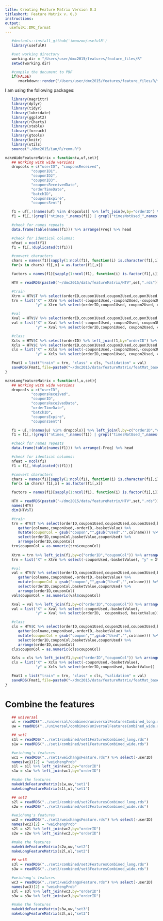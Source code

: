 ```yaml
---
title: Creating Feature Matrix Version 0.3
titleshort: Feature Matrix v. 0.3
instructions: 
output:
  usefulR::DMC_format
---
```


<!--- # (R code (No Results in Document)) -->
```r
   #devtools::install_github('imouzon/usefulR')
   library(usefulR)

   #set working directory
   working.dir = "/Users/user/dmc2015/features/feature_files/R"
   setwd(working.dir)

   #compile the document to PDF
   if(FALSE) 
      rmarkdown::render("/Users/user/dmc2015/features/feature_files/R/feature_matrix_version0.3.rmd")
```

I am using the following packages:
<!--- # (R code (No Results in Document))-->
```r
   library(magrittr)
   library(dplyr)
   library(tidyr)
   library(lubridate)
   library(ggplot2)
   library(rCharts)
   library(xtable)
   library(foreach)
   library(gtools)
   library(knitr)
   library(utils)
   source("~/dmc2015/ian/R/renm.R")
```

<!--- : R code (No Results in Document) -->
```r
makeWideFeatureMatrix = function(w,uf,set){
   ## Working with wide versions
   dropcols = c("userID", "couponsReceived",
            "couponID1",
            "couponID2",
            "couponID3",
            "couponsReceivedDate",
            "orderTimeDate",
            "batchID",
            "couponsExpire",
            "couponsSent")

   f1 = uf[,!(names(uf) %in% dropcols)] %>% left_join(w,by="orderID") %>% arrange(orderID)
   f1 = f1[,!(grepl("ntimes_",names(f1)) | grepl("timesNotUsed_",names(f1)) | grepl("timesUsed_",names(f1)))]

   #check for names repeats
   data.frame(table(names(f1))) %>% arrange(Freq) %>% head

   #check for identical columns:
   nfeat = ncol(f1)
   f1 = f1[,!duplicated(t(f1))]

   #convert characters 
   chars = names(f1)[sapply(1:ncol(f1), function(i) is.character(f1[,i]))]
   for(x in chars) f1[,x] = as.factor(f1[,x])

   factors = names(f1)[sapply(1:ncol(f1), function(i) is.factor(f1[,i]))]

   HTV = readRDS(paste0("~/dmc2015/data/featureMatrix/HTV",set,".rds"))

   #train
   Xtrn = HTV$T %>% select(orderID,coupon1Used,coupon2Used,coupon3Used,basketValue) %>% left_join(f1,by="orderID") %>% arrange(orderID)
   trn = list("X" = Xtrn %>% select(-coupon1Used,-coupon2Used,-coupon3Used,-basketValue),
              "y" = Xtrn %>% select(orderID,coupon1Used, coupon2Used, coupon3Used, basketValue))

   #val
   Xval = HTV$V %>% select(orderID,coupon1Used,coupon2Used,coupon3Used,basketValue) %>% left_join(f1,by="orderID") %>% arrange(orderID)
   val = list("X" = Xval %>% select(-coupon1Used,-coupon2Used,-coupon3Used,-basketValue),
              "y" = Xval %>% select(orderID,coupon1Used, coupon2Used, coupon3Used, basketValue))

   #class
   Xcls = HTV$C %>% select(orderID) %>% left_join(f1,by="orderID") %>% arrange(orderID)
   Xcls = HTV$C %>% select(orderID,coupon1Used,coupon2Used,coupon3Used,basketValue) %>% left_join(f1,by="orderID") %>% arrange(orderID)
   cls = list("X" = Xcls %>% select(-coupon1Used,-coupon2Used,-coupon3Used,-basketValue),
              "y" = Xcls %>% select(orderID,coupon1Used, coupon2Used, coupon3Used, basketValue))

   Fmat1 = list("train" = trn, "class" = cls, "validation" = val)
   saveRDS(Fmat1,file=paste0("~/dmc2015/data/featureMatrix/featMat_based-on-HTV",set,"_WIDE_ver0.3.rds"))
}

makeLongFeatureMatrix = function(l,u,set){
   ## Working with wide versions
   dropcols = c("userID",
            "couponsReceived",
            "couponID",
            "couponsReceivedDate",
            "orderTimeDate",
            "batchID",
            "couponsExpire",
            "couponsSent")

   f1 = u[,!(names(u) %in% dropcols)] %>% left_join(l,by=c("orderID","couponCol")) %>% arrange(orderID,couponCol)
   f1 = f1[,!(grepl("ntimes_",names(f1)) | grepl("timesNotUsed_",names(f1)) | grepl("timesUsed_",names(f1)))]

   #check for names repeats
   data.frame(table(names(f1))) %>% arrange(-Freq) %>% head

   #check for identical columns:
   nfeat = ncol(f1)
   f1 = f1[,!duplicated(t(f1))]

   #convert characters 
   chars = names(f1)[sapply(1:ncol(f1), function(i) is.character(f1[,i]))]
   for(x in chars) f1[,x] = as.factor(f1[,x])

   factors = names(f1)[sapply(1:ncol(f1), function(i) is.factor(f1[,i]))]

   HTV = readRDS(paste0("~/dmc2015/data/featureMatrix/HTV",set,".rds"))
   names(HTV)
   dim(HTV$T)

   #train
   trn = HTV$T %>% select(orderID,coupon1Used,coupon2Used,coupon3Used,basketValue) %>% 
      gather(colname,couponUsed,-orderID,-basketValue) %>%
      mutate(couponCol = gsub("coupon","",gsub("Used","",colname))) %>%
      select(orderID,couponCol,basketValue,couponUsed) %>%
      arrange(orderID,couponCol) 
   trn$couponCol = as.numeric(trn$couponCol)
   
   Xtrn = trn %>% left_join(f1,by=c("orderID","couponCol")) %>% arrange(orderID,couponCol)
   trn = list("X" = Xtrn %>% select(-couponUsed,-basketValue), "y" = Xtrn %>% select(orderID,couponUsed, basketValue))

   #val
   val = HTV$V %>% select(orderID,coupon1Used,coupon2Used,coupon3Used,basketValue) %>% 
      gather(colname,couponUsed,-orderID,-basketValue) %>%
      mutate(couponCol = gsub("coupon","",gsub("Used","",colname))) %>%
      select(orderID,couponCol,basketValue,couponUsed) %>%
      arrange(orderID,couponCol) 
   val$couponCol = as.numeric(val$couponCol)

   Xval = val %>% left_join(f1,by=c("orderID","couponCol")) %>% arrange(orderID,couponCol)
   val = list("X" = Xval %>% select(-couponUsed,-basketValue),
              "y" = Xval %>% select(orderID,  couponUsed, basketValue))

   #class
   cls = HTV$C %>% select(orderID,coupon1Used,coupon2Used,coupon3Used,basketValue) %>% 
      gather(colname,couponUsed,-orderID,-basketValue) %>%
      mutate(couponCol = gsub("coupon","",gsub("Used","",colname))) %>%
      select(orderID,couponCol,basketValue,couponUsed) %>%
      arrange(orderID,couponCol) 
   cls$couponCol = as.numeric(cls$couponCol)

   Xcls = cls %>% left_join(f1,by=c("orderID","couponCol")) %>% arrange(orderID,couponCol)
   cls = list("X" = Xcls %>% select(-couponUsed,-basketValue),
              "y" = Xcls %>% select(orderID,couponUsed, basketValue))

   Fmat1 = list("train" = trn, "class" = cls, "validation" = val)
   saveRDS(Fmat1,file=paste0("~/dmc2015/data/featureMatrix/featMat_based-on-HTV",set,"_LONG_ver0.3.rds"))
}
```

# Combine the features
<!--- : R code (No Results in Document) -->
```r
   ## universal
   ul = readRDS("../universal/combined/universalFeaturesCombined_long.rds")
   uw = readRDS("../universal/combined/universalFeaturesCombined_wide.rds")

   ## set1
   s1l = readRDS("../set1/combined/set1FeaturesCombined_long.rds")
   s1w = readRDS("../set1/combined/set1FeaturesCombined_wide.rds")

   #weichang's features
   wc1 = readRDS("../set1/weichangsFeature.rds") %>% select(-userID)
   names(wc1)[2] = "weichengProb"
   s1l = s1l %>% left_join(wc1,by="orderID")
   s1w = s1w %>% left_join(wc1,by="orderID")

   #make the features
   makeWideFeatureMatrix(s1w,uw,"set1")
   makeLongFeatureMatrix(s1l,ul,"set1")

   ## set2
   s2l = readRDS("../set2/combined/set2FeaturesCombined_long.rds")
   s2w = readRDS("../set2/combined/set2FeaturesCombined_wide.rds")

   #weichang's features
   wc2 = readRDS("../set2/weichangsFeature.rds") %>% select(-userID)
   names(wc2)[2] = "weichengProb"
   s2l = s2l %>% left_join(wc2,by="orderID")
   s2w = s2w %>% left_join(wc2,by="orderID")

   #make the features
   makeWideFeatureMatrix(s2w,uw,"set2")
   makeLongFeatureMatrix(s2l,ul,"set2")

   ## set3
   s3l = readRDS("../set3/combined/set3FeaturesCombined_long.rds")
   s3w = readRDS("../set3/combined/set3FeaturesCombined_wide.rds")

   #weichang's features
   wc3 = readRDS("../set3/weichangsFeature.rds") %>% select(-userID) 
   names(wc3)[2] = "weichengProb"
   s3l = s3l %>% left_join(wc3,by="orderID")
   s3w = s3w %>% left_join(wc3,by="orderID")

   #make the features
   makeWideFeatureMatrix(s3w,uw,"set3")
   makeLongFeatureMatrix(s3l,ul,"set3")
```
